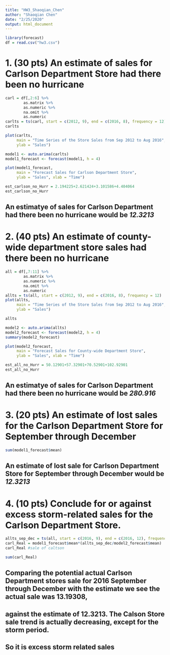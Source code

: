 ```yaml
---
title: "HW3_Shaoqian_Chen"
author: "Shaoqian Chen"
date: "2/25/2020"
output: html_document
---
```


```r
library(forecast)
df = read.csv("hw3.csv")
```


# 1. (30 pts) An estimate of sales for Carlson Department Store had there been no hurricane
```r
carl = df[,2:6] %>% 
        as.matrix %>% 
        as.numeric %>% 
        na.omit %>% 
        as.numeric
carlts = ts(carl, start = c(2012, 9), end = c(2016, 8), frequency = 12)
carlts
```

```r
plot(carlts, 
     main = "Time Series of the Store Sales from Sep 2012 to Aug 2016", 
     ylab = "Sales")
```

```r
model1 <- auto.arima(carlts)
model1_forecast <- forecast(model1, h = 4)
```



```r
plot(model1_forecast, 
     main = "Forecast Sales for Carlson Department Store", 
     ylab = "Sales", xlab = "Time")
```

```r
est_carlson_no_Hurr = 2.194225+2.621424+3.101586+4.404064
est_carlson_no_Hurr
```
## An estimatye of sales for Carlson Department had there been no hurricane would be *12.3213*




# 2. (40 pts) An estimate of county-wide department store sales had there been no hurricane
```r
all = df[,7:11] %>% 
        as.matrix %>% 
        as.numeric %>% 
        na.omit %>% 
        as.numeric
allts = ts(all, start = c(2012, 9), end = c(2016, 8), frequency = 12)
plot(allts, 
     main = "Time Series of the Store Sales from Sep 2012 to Aug 2016", 
     ylab = "Sales")
```
```r
allts
```


```r
model2 <- auto.arima(allts)
model2_forecast <- forecast(model2, h = 4)
summary(model2_forecast)
```

```r
plot(model2_forecast, 
     main = "Forecast Sales for County-wide Department Store", 
     ylab = "Sales", xlab = "Time")
```
```r
est_all_no_Hurr = 50.12901+57.32901+70.52901+102.92901	
est_all_no_Hurr
```
## An estimatye of sales for Carlson Department had there been no hurricane would be *280.916*






# 3. (20 pts) An estimate of lost sales for the Carlson Department Store for September through December


```r
sum(model1_forecast$mean)
```
## An estimate of lost sale for  Carlson Department Store for September through December would be *12.3213*



# 4. (10 pts) Conclude for or against excess storm-related sales for the Carlson Department Store.

```r
allts_sep_dec = ts(all, start = c(2016, 9), end = c(2016, 12), frequency = 12)
carl_Real = model1_forecast$mean*(allts_sep_dec/model2_forecast$mean)
carl_Real #sale of caltson
```

```r
sum(carl_Real)
```


## Comparing the potential actual Carlson Department stores sale for 2016 September through December with the estimate we see the actual sale was 13.19308, 
## against the estimate of 12.3213. The Calson Store sale trend is actually decreasing, except for the storm period. 
## So it is excess storm related sales
